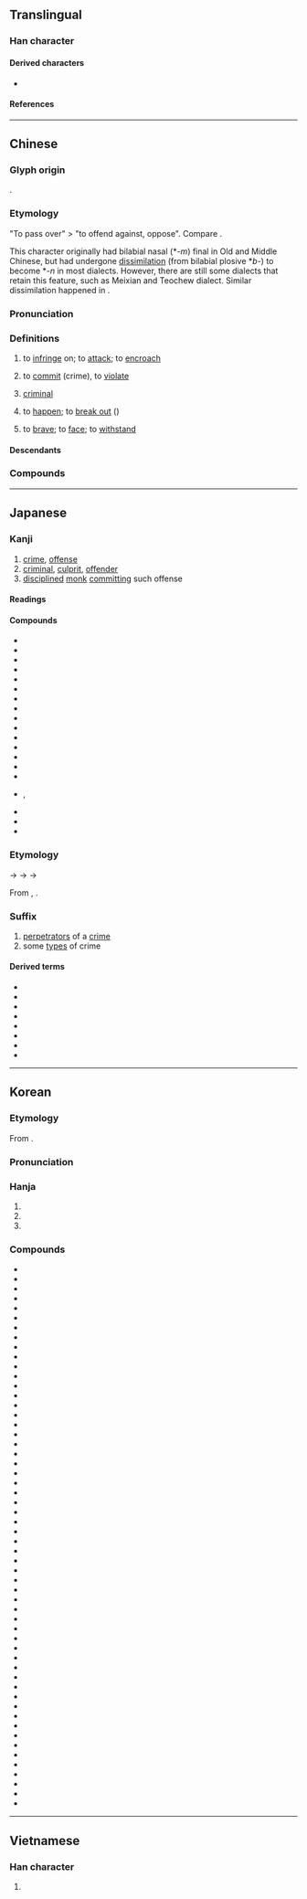 {{character info}}
==Translingual==

===Han character===
{{Han char|rn=94|rad=犬|as=02|sn=5|four=47212|canj=KHSU|ids=⿰犭㔾}}

====Derived characters====
* {{l|mul|[[𠱍]], [[𣳜]]}}

====References====
{{Han ref|kx=0706.020|dkj=20238|dj=1118.170|hdz=21331.080|uh=72AF}}

----

==Chinese==
{{zh-forms}}

===Glyph origin===
{{Han etym}}
{{Han compound|犬|𢎘|ls=psc|c1=s|c2=p}}.

===Etymology===
"To pass over" > "to offend against, oppose". Compare {{zh-l|*氾}}.

This character originally had bilabial nasal (*-''m'') final in Old and Middle Chinese, but had undergone [[dissimilation]] (from bilabial plosive *''b''-) to become *-''n'' in most dialects. However, there are still some dialects that retain this feature, such as Meixian and Teochew dialect. Similar dissimilation happened in {{zh-l|*帆}}.

===Pronunciation===
{{zh-pron
|m=fàn
|m-s=fan4
|dg=фан3
|c=faan6,faan6-2
|c_note=faan6-2 - noun only
|g=fan5
|h=pfs=fam;gd=fam4
|j=fan3
|mb=huāng
|md=huâng
|mn=qz:hoǎn/tw,xm,zz:hoān
|mn-t=huang6/huam6
|mn-t_note=huang6 - Shantou; huam6 - Chaozhou
|w=3ve
|x=fan5/fan4
|x_note=fan5 - vernacular; fan4 - literary
|mc=y
|oc=y
|cat=v,n
}}

===Definitions===
{{zh-hanzi}}

# to [[infringe]] on; to [[attack]]; to [[encroach]]
#: {{zh-x|人 不 犯 我，我 不 犯 人|We will not '''attack''' if we are not '''attacked'''.}}
# to [[commit]] (crime), to [[violate]]
#: {{zh-x|犯罪|to '''commit''' crime}}
# [[criminal]]
#: {{zh-x|罪犯|'''criminal'''}}
#: {{zh-x|俾 個 犯{faan6-2} 走甩 咗 呀！|The '''criminal''' ran loose!|C}}
# to [[happen]]; to [[break out]] ({{n-g|usually something wrong or bad}})
#: {{zh-x|犯脾氣|to get angry; to lose one's temper}}
# to [[brave]]; to [[face]]; to [[withstand]]

====Descendants====
{{CJKV||はん|범|phạm}}

===Compounds===
{{zh-der|犯上|犯上作亂|犯不著|犯人|犯傻|犯勁|犯得上|犯得著|犯愁|犯意|犯戒|犯案|犯毒|犯法|犯渾|犯病|犯罪|犯罪團伙|犯罪學|犯罪現場|犯罪者|犯罪行為|犯罪集團|犯規|犯錯|犯難|主犯|互不侵犯|侵犯|偶犯|傾巢來犯|兇犯|共犯|再犯|冒犯|刑事犯|初犯|同案犯|囚犯|女犯|嫌犯|嫌疑犯|少年犯|從犯|性侵犯|戰犯|政治犯|明知故犯|殺人犯|流竄犯|現行犯|甲級戰犯|疑犯|秋毫無犯|竄犯|累犯|縱火犯|罪犯|脅從犯|良心犯|要犯|觸犯|越獄犯|逃犯|連續犯|進犯|過犯|違犯|重犯|來犯|不犯|單行犯|冒險犯難|再犯率|匪犯|內犯|惱犯|慣犯|各不相犯|原犯|干犯|共犯罪|慣行犯|子犯|不犯著|不是風犯|干名犯義|常業犯|作為犯|性犯罪|作姦犯科|凶犯|凜然難犯|不犯尋思|不作為犯|不犯王法|人犯|作奸犯科|前科犯|少年犯罪|共同正犯|犯顏|犯相|犯刺兒|犯夜|投手犯規|秋毫不犯|犯的上|瀆犯|犯鱗|犯款|犯不是|沖犯|教唆犯|未遂犯|犯忌諱|犯關排闥|犯疑|未決犯|犯牙兒|監犯|智能犯罪|犯調|犯罪率|有犯無隱|犯事|戰犯法庭|犯蹕|犯對|犯科|犯牛勁|犯歲|打牙犯嘴|知法犯法|犯言|犯拙|眾怒難犯|真贓實犯|犯奸|盜犯|既遂犯|犯由|暴力犯罪|白領犯罪|犯賤|犯顏苦諫|犯順|犯過|犯諱|犯舌|犯節氣|犯禁|犯法違理|犯忌|犯境|犯土|犯不上|犯惡|牽連犯|犯脾氣|真兇實犯|正犯|欽犯|犯潮|故犯|毫毛不犯|犯闕|犯而不校|技術犯規|行政犯|逆天犯順|竊犯|經濟犯罪|虞犯少年|賭犯|陵犯|認犯頭|麻犯|過贓犯法|通緝犯|調犯|首犯|軍事犯|間接正犯|觸禁犯忌|衝犯|舅犯}}

{{zh-cat|Elementary}}

----

==Japanese==

===Kanji===
{{ja-kanji|grade=5|rs=犬02}}

# [[crime]], [[offense]]
# [[criminal]], [[culprit]], [[offender]]
# [[discipline]]d [[monk]] [[commit]]ting such offense

====Readings====
{{ja-readings
|goon=ぼん<ぼん<ぼむ
|kanon=はん<はん<はむ
|kun=おか-す<をか-す
}}

====Compounds====
{{der-top|Compounds}}
* {{ja-r|犯意|はんい}}
* {{ja-r|犯行|はんこう}}
* {{ja-r|犯罪|はんざい}}
* {{ja-r|犯人|はんにん}}
* {{ja-r|違犯|いはん}}
* {{ja-r|共犯|きょうはん}}
* {{ja-r|再犯|さいはん}}
* {{ja-r|事犯|じはん}}
* {{ja-r|主犯|しゅはん}}
* {{ja-r|従犯|じゅうはん}}
* {{ja-r|初犯|しょはん}}
* {{ja-r|侵犯|しんぱん}}
* {{ja-r|正犯|せいはん}}
* {{ja-r|戦犯|せんぱん}}
* {{ja-r|防犯|ぼうはん}}
* {{ja-r|犯す|ぼん す}}, {{ja-r|犯ず|ぼんず}}
* {{ja-r|違犯|いぼん}}
* {{ja-r|女犯|にょぼん}}
* {{ja-r|不犯|ふぼん}}
{{der-bottom}}

===Etymology===
{{ja-kanjitab|はん|yomi=kanon}}
{{IPAchar|/pɨɐm/}} → {{IPAchar|/pamʉ/}} → {{IPAchar|/famʉ/}} → {{IPAchar|/haɴ/}}

From {{der|ja|ltc|sort=|-}}, {{ltc-l|犯}}.

===Suffix===
{{ja-pos|suffix|はん}}

# [[perpetrator]]s of a [[crime]]
# some [[type]]s of crime

====Derived terms====
{{der-top}}
* {{ja-r|危険%犯|きけん%-はん}}
* {{ja-r|教唆%犯|きょうさ%-はん}}
* {{ja-r|強力%犯|ごうりき%-はん}}
* {{ja-r|財政%犯|ざいせい%-はん}}
* {{ja-r|集合%犯|しゅうごう%-はん}}
* {{ja-r|状態%犯|じょうたい%-はん}}
* {{ja-r|即%時%犯|そく%じ%-はん}}
* {{ja-r|法定%犯|ほうてい%-はん}}
{{der-bottom}}

----

==Korean==

===Etymology===
From {{der|ko|ltc|-}} {{ltc-l|犯}}.

===Pronunciation===
{{ko-hanja-pron|범|l=y}}

===Hanja===
{{ko-hanja|[[범하다|범할]]|범}}

# {{hanja form of|[[범#violate|범]]|to [[violate]]; to [[commit]]|verbal root}}
# {{hanja form of|[[범#violate|범]]|[[criminal]]|suffix}}
# {{hanja form of|[[범#violate|범]]|[[count]] of [[crime]]|counter}}

===Compounds===
{{der-top3|Compounds}}
* {{ko-l|범금|犯禁}}
* {{ko-l|범소|犯所}}
* {{ko-l|범월|犯越}}
* {{ko-l|범인|犯人}}
* {{ko-l|범접|犯接}}
* {{ko-l|범죄|犯罪}}
* {{ko-l|범행|犯行}}
* {{ko-l|경범|輕犯}}
* {{ko-l|공범|共犯}}
* {{ko-l|방범|防犯}}
* {{ko-l|수범|首犯}}
* {{ko-l|잡범|雜犯}}
* {{ko-l|재범|再犯}}
* {{ko-l|전범|戰犯}}
* {{ko-l|죄범|罪犯}}
* {{ko-l|주범|主犯}}
* {{ko-l|중범|重犯}}
* {{ko-l|침범|侵犯}}
* {{ko-l|범죄성|犯罪性}}
* {{ko-l|간통범|姦通犯}}
* {{ko-l|강간범|強姦犯}}
* {{ko-l|강도범|強盜犯}}
* {{ko-l|교사범|敎唆犯}}
* {{ko-l|군사범|軍事犯}}
* {{ko-l|납치범|拉致犯}}
* {{ko-l|도망범|逃亡犯}}
* {{ko-l|방임범|放任犯}}
* {{ko-l|사기범|詐欺犯}}
* {{ko-l|사칭범|詐稱犯}}
* {{ko-l|살인범|殺人犯}}
* {{ko-l|상습범|常習犯}}
* {{ko-l|생계범|生計犯}}
* {{ko-l|성인범|成人犯}}
* {{ko-l|소년범|少年犯}}
* {{ko-l|우범자|虞犯者}}
* {{ko-l|유괴범|誘拐犯}}
* {{ko-l|인질범|人質犯}}
* {{ko-l|전문범|專門犯}}
* {{ko-l|전쟁범|戰爭犯}}
* {{ko-l|절도범|竊盜犯}}
* {{ko-l|정치범|政治犯}}
* {{ko-l|질주범|疾走犯}}
* {{ko-l|탈주범|脫走犯}}
* {{ko-l|폭파범|爆破犯}}
* {{ko-l|폭행범|暴行犯}}
* {{ko-l|현행범|現行犯}}
* {{ko-l|협박범|脅迫犯}}
* {{ko-l|확신범|確信犯}}
* {{ko-l|흉악범|凶惡犯}}
* {{ko-l|간명범의|干名犯義}}
* {{ko-l|방외범색|房外犯色}}
* {{ko-l|사불범정|邪不犯正}}
* {{ko-l|일생불범|一生不犯}}
* {{ko-l|일죄재범|一罪再犯}}
* {{ko-l|중노난범|衆怒難犯}}
* {{ko-l|죄중우범|罪中又犯}}
{{der-bottom}}

----

==Vietnamese==

===Han character===
{{vi-readings|reading=phạm|rs=犬02}}

# {{rfdef|vi|sort=犬02}}
